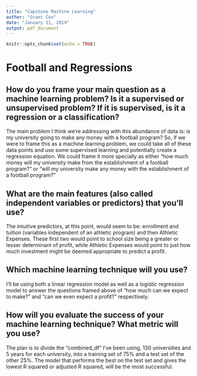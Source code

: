 ```yaml
---
title: "Capstone Machine Learning"
author: "Grant Cox"
date: "January 11, 2019"
output: pdf_document
---
```


```r
knitr::opts_chunk$set(echo = TRUE)
```

# Football and Regressions

## How do you frame your main question as a machine learning problem? Is it a supervised or unsupervised problem? If it is supervised, is it a regression or a classification?

The main problem I think we're addressing with this abundance of data is: is my university going to make any money with a football program? So, if we were to frame this as a machine learning problem, we could take all of these data points and use some supervised learning and potentially create a regression equation. We could frame it more specially as either "how much money will my university make from the establishment of a football program?" or "will my university make any money with the establishment of a football program?"

## What are the main features (also called independent variables or predictors) that you'll use?

The intuitive predictors, at this point, would seem to be: enrollment and tuition (variables independent of an athletic program) and then Athletic Expenses. These first two would point to school size being a greater or lesser determinant of profit, while Athletic Expenses would point to just how much investment might be deemed appropriate to predict a profit.

## Which machine learning technique will you use?

I'll be using both a linear regression model as well as a logistic regression model to answer the questions framed above of "how much can we expect to make?" and "can we even expect a profit?" respectively.

## How will you evaluate the success of your machine learning technique? What metric will you use?

The plan is to divide the "combined_df" I've been using, 130 universities and 5 years for each university, into a training set of 75% and a test set of the other 25%. The model that performs the best on the test set and gives the lowest R squared or adjusted R squared, will be the most successful.
